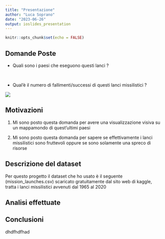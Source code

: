 ```yaml
---
title: "Presentazione"
author: "Luca Soprano"
date: "2023-06-26"
output: ioslides_presentation
---
```


```r
knitr::opts_chunk$set(echo = FALSE)
```

## Domande Poste

* Quali sono i paesi che eseguono questi lanci ?

\

* Qual'è il numero di fallimenti/successi di questi lanci missilistici ?

![](Immagini_presentazione/img1.jpg)

## Motivazioni 

1. Mi sono posto questa domanda per avere una visualizzazione visiva su un mappamondo di quest'ultimi paesi 

2. Mi sono posto questa domanda per sapere se effettivamente i lanci missilistici sono fruttevoli oppure se sono solamente una spreco di risorse 

## Descrizione del dataset
Per questo progetto il dataset che ho usato è il seguente (mission_launches.csv) scaricato gratuitamente dal sito web di kaggle, tratta i lanci missilistici avvenuti dal 1965 al 2020 


## Analisi effettuate

## Conclusioni
dhdfhdfhad
